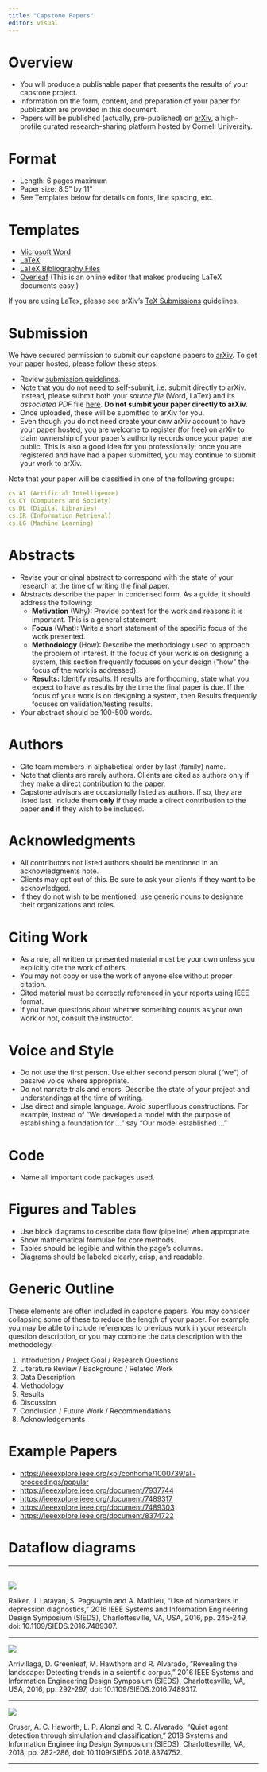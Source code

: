 ```yaml
---
title: "Capstone Papers"
editor: visual
---
```


# Overview

-   You will produce a publishable paper that presents the results of your capstone project.
-   Information on the form, content, and preparation of your paper for publication are provided in this document.
-   Papers will be published (actually, pre-published) on [arXiv](https://info.arxiv.org/about/index.html), a high-profile curated research-sharing platform hosted by Cornell University. 

# Format

-   Length: $6$ pages maximum
-   Paper size: $8.5$" by $11$"
-   See Templates below for details on fonts, line spacing, etc.

# Templates

-   [Microsoft Word](https://www.ieee.org/content/dam/ieee-org/ieee/web/org/conferences/conference-template-letter.docx)
-   [LaTeX](https://www.ieee.org/content/dam/ieee-org/ieee/web/org/pubs/conference-latex-template_10-17-19.zip)
-   [LaTeX Bibliography Files](https://www.ieee.org/content/dam/ieee-org/ieee/web/org/conferences/IEEEtranBST2.zip)
-   [Overleaf](https://www.overleaf.com/latex/templates/ieee-conference-template/grfzhhncsfqn) (This is an online editor that makes producing LaTeX documents easy.)

If you are using LaTex, please see arXiv's [TeX Submissions](https://info.arxiv.org/help/submit_tex.html) guidelines.

# Submission

We have secured permission to submit our capstone papers to [arXiv](https://info.arxiv.org/about/index.html). To get your paper hosted, please follow these steps:

<!--
- Complete [author registration](https://info.arxiv.org/help/registerhelp.html) on arXiv.
-->
- Review [submission guidelines](https://info.arxiv.org/help/submit.html).
- Note that you do not need to self-submit, i.e. submit directly to arXiv. Instead, please submit both your _source file_ (Word, LaTex) and its _associated PDF_ file [here](https://myuva.sharepoint.com/:f:/s/CapstoneDayMay2023/EkdVw1Lez4pOtvojEdbmucYBgx1rn85QMb65Wiz6asblgg?e=Rri0iJ). **Do not sumbit your paper directly to arXiv.**
- Once uploaded, these will be submitted to arXiv for you.
- Even though you do not need create your onw arXiv account to have your paper hosted, you  are welcome to register (for free) on arXiv to claim ownership of your paper's authority records once your paper are public. This is also a good idea for you professionally; once you are registered and have had a paper submitted, you may continue to submit your work to arXiv.

Note that your paper will be classified in one of the following groups:

```yaml
cs.AI (Artificial Intelligence)
cs.CY (Computers and Society)
cs.DL (Digital Libraries)
cs.IR (Information Retrieval)
cs.LG (Machine Learning)
```


# Abstracts

-   Revise your original abstract to correspond with the state of your research at the time of writing the final paper.
-   Abstracts describe the paper in condensed form. As a guide, it should address the following:
    -   **Motivation** (Why): Provide context for the work and reasons it is important. This is a general statement.
    -   **Focus** (What): Write a short statement of the specific focus of the work presented.
    -   **Methodology** (How): Describe the methodology used to approach the problem of interest. If the focus of your work is on designing a system, this section frequently focuses on your design (\"how\" the focus of the work is addressed).
    -   **Results:** Identify results. If results are forthcoming, state what you expect to have as results by the time the final paper is due. If the focus of your work is on designing a system, then Results frequently focuses on validation/testing results.
-   Your abstract should be 100-500 words.

# Authors

-   Cite team members in alphabetical order by last (family) name.
-   Note that clients are rarely authors. Clients are cited as authors only if they make a direct contribution to the paper.
-   Capstone advisors are occasionally listed as authors. If so, they are listed last. Include them **only** if they made a direct contribution to the paper **and** if they wish to be included.

# Acknowledgments

-   All contributors not listed authors should be mentioned in an acknowledgments note.
-   Clients may opt out of this. Be sure to ask your clients if they want to be acknowledged.
-   If they do not wish to be mentioned, use generic nouns to designate their organizations and roles.

# Citing Work

-   As a rule, all written or presented material must be your own unless you explicitly cite the work of others. 
-   You may not copy or use the work of anyone else without proper citation.
-   Cited material must be correctly referenced in your reports using IEEE format.
-   If you have questions about whether something counts as your own work or not, consult the instructor.

# Voice and Style

-   Do not use the first person. Use either second person plural ("we") of passive voice where appropriate.
-   Do not narrate trials and errors. Describe the state of your project and understandings at the time of writing.
-   Use direct and simple language. Avoid superfluous constructions. For example, instead of "We developed a model with the purpose of establishing a foundation for \..." say "Our model established \..."

# Code

-   Name all important code packages used.

# Figures and Tables

-   Use block diagrams to describe data flow (pipeline) when appropriate.
-   Show mathematical formulae for core methods.
-   Tables should be legible and within the page's columns.
-   Diagrams should be labeled clearly, crisp, and readable.

# Generic Outline

These elements are often included in capstone papers. You may consider collapsing some of these to reduce the length of your paper. For example, you may be able to include references to previous work in your research question description, or you may combine the data description with the methodology.

1.  Introduction / Project Goal / Research Questions
2.  Literature Review / Background / Related Work
3.  Data Description
4.  Methodology
5.  Results
6.  Discussion
7.  Conclusion / Future Work / Recommendations
8.  Acknowledgements

# Example Papers

-   <https://ieeexplore.ieee.org/xpl/conhome/1000739/all-proceedings/popular>
-   <https://ieeexplore.ieee.org/document/7937744>
-   [https://ieeexplore.ieee.org/document/7489317](https://ieeexplore.ieee.org/document/7489317/)
-   [https://ieeexplore.ieee.org/document/7489303](https://ieeexplore.ieee.org/document/7489303/)
-   [https://ieeexplore.ieee.org/document/8374722](https://ieeexplore.ieee.org/document/8374722/)

# Dataflow diagrams

------------------------------------------------------------------------

[\
]{.underline}![](images/image2021-11-11_18-48-45.png)

Raiker, J. Latayan, S. Pagsuyoin and A. Mathieu, "Use of biomarkers in depression diagnostics," 2016 IEEE Systems and Information Engineering Design Symposium (SIEDS), Charlottesville, VA, USA, 2016, pp. 245-249, doi: 10.1109/SIEDS.2016.7489307.

------------------------------------------------------------------------

![](images/image2021-11-11_18-49-15.png)

Arrivillaga, D. Greenleaf, M. Hawthorn and R. Alvarado, "Revealing the landscape: Detecting trends in a scientific corpus," 2016 IEEE Systems and Information Engineering Design Symposium (SIEDS), Charlottesville, VA, USA, 2016, pp. 292-297, doi: 10.1109/SIEDS.2016.7489317.

------------------------------------------------------------------------

![](images/image2021-11-11_18-49-47.png)

Cruser, A. C. Haworth, L. P. Alonzi and R. C. Alvarado, "Quiet agent detection through simulation and classification," 2018 Systems and Information Engineering Design Symposium (SIEDS), Charlottesville, VA, 2018, pp. 282-286, doi: 10.1109/SIEDS.2018.8374752.[\
]{.underline}

------------------------------------------------------------------------
